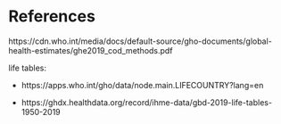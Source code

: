 # References {.unnumbered}

::: {#refs}
https://cdn.who.int/media/docs/default-source/gho-documents/global-health-estimates/ghe2019_cod_methods.pdf
:::



life tables:

-   https://apps.who.int/gho/data/node.main.LIFECOUNTRY?lang=en

-   https://ghdx.healthdata.org/record/ihme-data/gbd-2019-life-tables-1950-2019
